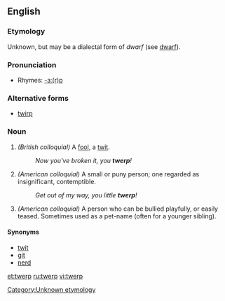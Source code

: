 ==English==

===Etymology===
Unknown, but may be a dialectal form of ''dwarf'' (see [[dwarf]]).

===Pronunciation===
*Rhymes: [[Rhymes:English:-ɜː(r)p|-ɜː(r)p]]

===Alternative forms===
*[[twirp]]

===Noun===
{{en-noun}}

#''(British colloquial)'' A [[fool]], a [[twit]].
#:''Now you've broken it, you '''twerp'''!''
#''(American colloquial)'' A small or puny person; one regarded as insignificant, contemptible.
#:''Get out of my way, you little '''twerp'''!''
#''(American colloquial)'' A person who can be bullied playfully, or easily teased. Sometimes used as a pet-name (often for a younger sibling).

====Synonyms====
*[[twit]]
*[[git]]
*[[nerd]]

[[Category:Unknown etymology]]<!--SOED-->

[[et:twerp]]
[[ru:twerp]]
[[vi:twerp]]